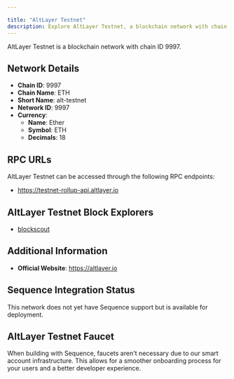 ```yaml
---

title: "AltLayer Testnet"
description: Explore AltLayer Testnet, a blockchain network with chain ID 9997. Learn about its native currency, Ether, and how to interact with the network.
---
```




AltLayer Testnet is a blockchain network with chain ID 9997.

## Network Details

- **Chain ID**: 9997
- **Chain Name**: ETH
- **Short Name**: alt-testnet
- **Network ID**: 9997
- **Currency**: 
  - **Name**: Ether
  - **Symbol**: ETH
  - **Decimals**: 18

## RPC URLs

AltLayer Testnet can be accessed through the following RPC endpoints:

- https://testnet-rollup-api.altlayer.io

## AltLayer Testnet Block Explorers

- [blockscout](https://testnet-rollup-explorer.altlayer.io)

## Additional Information

- **Official Website**: https://altlayer.io

## Sequence Integration Status

This network does not yet have Sequence support but is available for deployment.

## AltLayer Testnet Faucet

When building with Sequence, faucets aren't necessary due to our smart account infrastructure. This allows for a smoother onboarding process for your users and a better developer experience.
